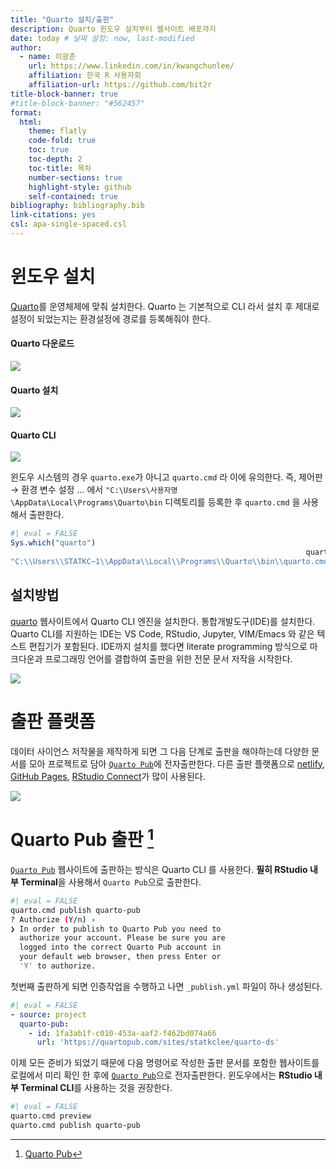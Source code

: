 ```yaml
---
title: "Quarto 설치/출판"
description: Quarto 윈도우 설치부터 웹사이트 배포까지
date: today # 날짜 설정: now, last-modified
author:
  - name: 이광춘
    url: https://www.linkedin.com/in/kwangchunlee/
    affiliation: 한국 R 사용자회
    affiliation-url: https://github.com/bit2r
title-block-banner: true
#title-block-banner: "#562457"
format:
  html:
    theme: flatly
    code-fold: true
    toc: true
    toc-depth: 2
    toc-title: 목차
    number-sections: true
    highlight-style: github    
    self-contained: true
bibliography: bibliography.bib
link-citations: yes
csl: apa-single-spaced.csl
---
```



# 윈도우 설치

[Quarto](https://quarto.org/)를 운영체제에 맞춰 설치한다. 
Quarto 는 기본적으로 CLI 라서 설치 후 제대로 설정이 되었는지는 
환경설정에 경로를 등록해줘야 한다. 


::: {.panel-tabset}

#### Quarto 다운로드

![](fig/quarto_install/quarto-download.png)

#### Quarto 설치

![](fig/quarto_install/quarto-install.png)

#### Quarto CLI

![](fig/quarto_install/quarto-cli.png)
:::


:::{.callout-tip}

윈도우 시스템의 경우 `quarto.exe`가 아니고 `quarto.cmd` 라 이에 유의한다.
즉, 제어판 &rarr; 환경 변수 설정 ... 에서 `"C:\Users\사용자명\AppData\Local\Programs\Quarto\bin` 디렉토리를 등록한 후 
`quarto.cmd` 을 사용해서 출판한다.

```r
#| eval = FALSE
Sys.which("quarto")
                                                                  quarto 
"C:\\Users\\STATKC~1\\AppData\\Local\\Programs\\Quarto\\bin\\quarto.cmd" 
```

:::


## 설치방법

[quarto](https://quarto.org/) 웹사이트에서 Quarto CLI 엔진을 설치한다. 통합개발도구(IDE)를 설치한다. Quarto CLI를 지원하는 IDE는 VS Code, RStudio, Jupyter, VIM/Emacs 와 같은 텍스트 편집기가 포함된다. IDE까지 설치를 했다면 literate programming 방식으로 마크다운과 프로그래밍 언어를 결합하여 출판을 위한 전문 문서 저작을 시작한다.

![](fig/quarto-toolchain.png)

# 출판 플랫폼

데이터 사이언스 저작물을 제작하게 되면 그 다음 단계로 출판을 해야하는데 다양한 문서를 모아 프로젝트로 담아 [`Quarto Pub`](https://quartopub.com/)에 전자출판한다.
다른 출판 플랫폼으로 [netlify](https://netlify.com/), [GitHub Pages](https://github.com/), [RStudio Connect](https://www.rstudio.com/products/connect/)가 많이 사용된다.

![](fig/quarto-publishing.png)

# Quarto Pub 출판 [^quarto-pub]

[^quarto-pub]: [Quarto Pub](https://quarto.org/docs/publishing/quarto-pub.html)

[`Quarto Pub`](https://quartopub.com/) 웹사이트에 출판하는 방식은 Quarto CLI 를 사용한다. **필히 RStudio 내부 Terminal**을 사용해서 `Quarto Pub`으로 출판한다.

```bash
#| eval = FALSE
quarto.cmd publish quarto-pub
? Authorize (Y/n) › 
❯ In order to publish to Quarto Pub you need to
  authorize your account. Please be sure you are
  logged into the correct Quarto Pub account in 
  your default web browser, then press Enter or 
  'Y' to authorize.
```

첫번째 출판하게 되면 인증작업을 수행하고 나면 `_publish.yml` 파일이 하나 생성된다. 

```yaml
#| eval = FALSE
- source: project
  quarto-pub:
    - id: 1fa3ab1f-c010-453a-aaf2-f462bd074a66
      url: 'https://quartopub.com/sites/statkclee/quarto-ds'
```

이제 모든 준비가 되었기 때문에 다음 명령어로 작성한 출판 문서를 포함한 웹사이트를 
로컬에서 미리 확인 한 후에 [`Quarto Pub`](https://quartopub.com/)으로 전자출판한다.
윈도우에서는 **RStudio 내부 Terminal CLI**를 사용하는 것을 권장한다.

```bash
#| eval = FALSE
quarto.cmd preview
quarto.cmd publish quarto-pub
```

